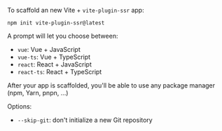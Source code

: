 To scaffold an new Vite + `vite-plugin-ssr` app:

```shell
npm init vite-plugin-ssr@latest
```

A prompt will let you choose between:
 - `vue`: Vue + JavaScript
 - `vue-ts`: Vue + TypeScript
 - `react`: React + JavaScript
 - `react-ts`: React + TypeScript

After your app is scaffolded, you'll be able to use any package manager (npm, Yarn, pnpn, ...)

Options:
 - `--skip-git`: don't initialize a new Git repository
